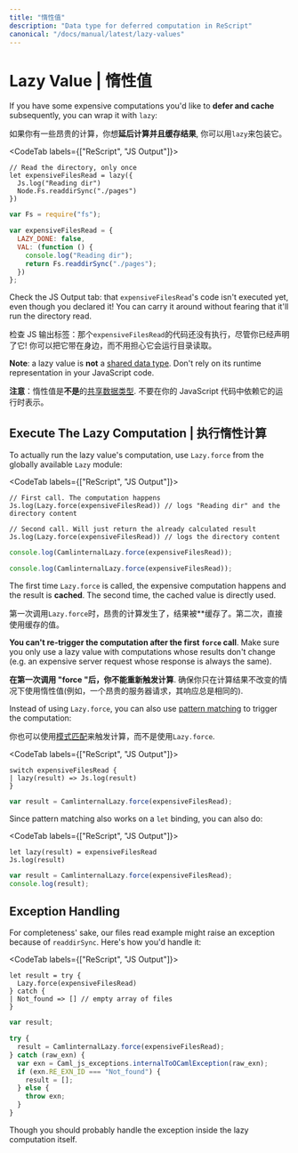 ```yaml
---
title: "惰性值"
description: "Data type for deferred computation in ReScript"
canonical: "/docs/manual/latest/lazy-values"
---
```


# Lazy Value | 惰性值

If you have some expensive computations you'd like to **defer and cache** subsequently, you can wrap it with `lazy`:

如果你有一些昂贵的计算，你想**延后计算并且缓存结果**, 你可以用`lazy`来包装它。

<CodeTab labels={["ReScript", "JS Output"]}>

```res prelude
// Read the directory, only once
let expensiveFilesRead = lazy({
  Js.log("Reading dir")
  Node.Fs.readdirSync("./pages")
})
```
```js
var Fs = require("fs");

var expensiveFilesRead = {
  LAZY_DONE: false,
  VAL: (function () {
    console.log("Reading dir");
    return Fs.readdirSync("./pages");
  })
};
```

</CodeTab>

Check the JS Output tab: that `expensiveFilesRead`'s code isn't executed yet, even though you declared it! You can carry it around without fearing that it'll run the directory read.

检查 JS 输出标签：那个`expensiveFilesRead`的代码还没有执行，尽管你已经声明了它! 你可以把它带在身边，而不用担心它会运行目录读取。

**Note**: a lazy value is **not** a [shared data type](shared-data-types.md). Don't rely on its runtime representation in your JavaScript code.

**注意**：惰性值是**不是**的[共享数据类型](shared-data-types.md). 不要在你的 JavaScript 代码中依赖它的运行时表示。

## Execute The Lazy Computation | 执行惰性计算

To actually run the lazy value's computation, use `Lazy.force` from the globally available `Lazy` module:

<CodeTab labels={["ReScript", "JS Output"]}>

```res example
// First call. The computation happens
Js.log(Lazy.force(expensiveFilesRead)) // logs "Reading dir" and the directory content

// Second call. Will just return the already calculated result
Js.log(Lazy.force(expensiveFilesRead)) // logs the directory content
```
```js
console.log(CamlinternalLazy.force(expensiveFilesRead));

console.log(CamlinternalLazy.force(expensiveFilesRead));
```

</CodeTab>

The first time `Lazy.force` is called, the expensive computation happens and the result is **cached**. The second time, the cached value is directly used.

第一次调用`Lazy.force`时，昂贵的计算发生了，结果被**缓存了。第二次，直接使用缓存的值。

**You can't re-trigger the computation after the first `force` call**. Make sure you only use a lazy value with computations whose results don't change (e.g. an expensive server request whose response is always the same).

**在第一次调用 "force "后，你不能重新触发计算**. 确保你只在计算结果不改变的情况下使用惰性值(例如，一个昂贵的服务器请求，其响应总是相同的). 

Instead of using `Lazy.force`, you can also use [pattern matching](pattern-matching-destructuring.md) to trigger the computation:

你也可以使用[模式匹配](pattern-matching-destructuring.md)来触发计算，而不是使用`Lazy.force`.

<CodeTab labels={["ReScript", "JS Output"]}>

```res example
switch expensiveFilesRead {
| lazy(result) => Js.log(result)
}
```
```js
var result = CamlinternalLazy.force(expensiveFilesRead);
```

</CodeTab>

Since pattern matching also works on a `let` binding, you can also do:

<CodeTab labels={["ReScript", "JS Output"]}>

```res example
let lazy(result) = expensiveFilesRead
Js.log(result)
```
```js
var result = CamlinternalLazy.force(expensiveFilesRead);
console.log(result);
```

</CodeTab>

## Exception Handling

For completeness' sake, our files read example might raise an exception because of `readdirSync`. Here's how you'd handle it:

<CodeTab labels={["ReScript", "JS Output"]}>

```res example
let result = try {
  Lazy.force(expensiveFilesRead)
} catch {
| Not_found => [] // empty array of files
}
```
```js
var result;

try {
  result = CamlinternalLazy.force(expensiveFilesRead);
} catch (raw_exn) {
  var exn = Caml_js_exceptions.internalToOCamlException(raw_exn);
  if (exn.RE_EXN_ID === "Not_found") {
    result = [];
  } else {
    throw exn;
  }
}
```

</CodeTab>

Though you should probably handle the exception inside the lazy computation itself.
